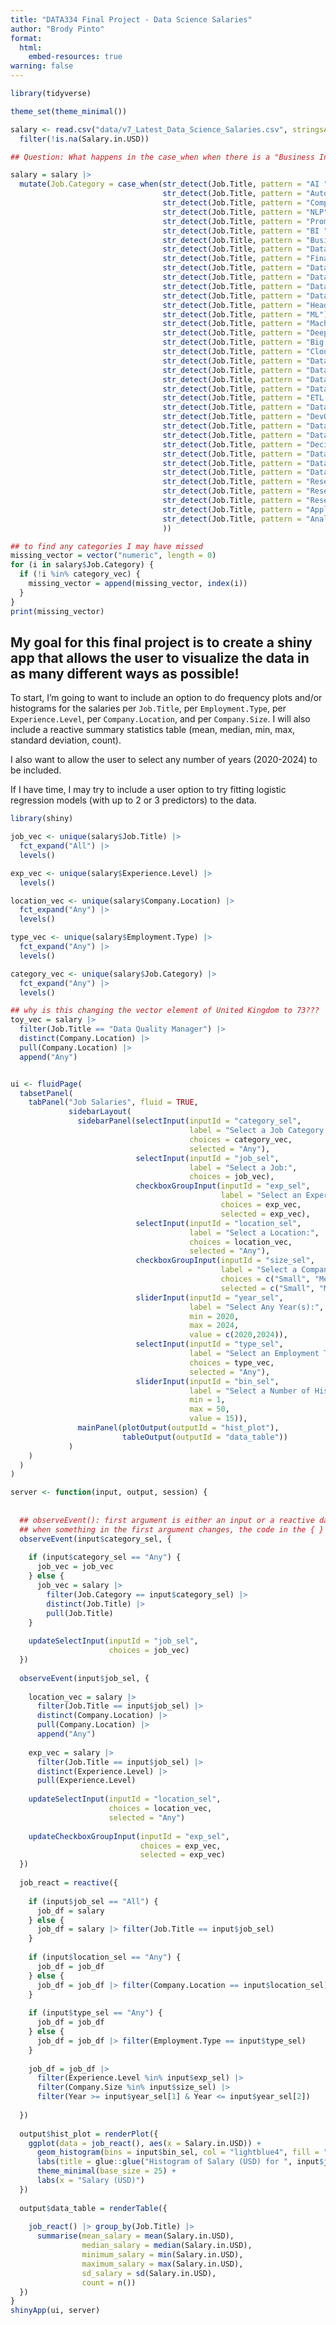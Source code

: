 ```yaml
---
title: "DATA334 Final Project - Data Science Salaries"
author: "Brody Pinto"
format: 
  html:
    embed-resources: true
warning: false
---
```


```r
library(tidyverse)

theme_set(theme_minimal())

salary <- read.csv("data/v7_Latest_Data_Science_Salaries.csv", stringsAsFactors = TRUE) |>
  filter(!is.na(Salary.in.USD))

## Question: What happens in the case_when when there is a "Business Intelligence Analyst"?

salary = salary |>
  mutate(Job.Category = case_when(str_detect(Job.Title, pattern = "AI ") == TRUE ~ "Artificial Intelligence",
                                  str_detect(Job.Title, pattern = "Autonomous") == TRUE ~ "Artificial Intelligence",
                                  str_detect(Job.Title, pattern = "Computer Vision") == TRUE ~ "Artificial Intelligence",
                                  str_detect(Job.Title, pattern = "NLP") == TRUE ~ "Artificial Intelligence",
                                  str_detect(Job.Title, pattern = "Prompt Engineer") == TRUE ~ "Artificial Intelligence",
                                  str_detect(Job.Title, pattern = "BI ") == TRUE ~ "Business Intelligence",
                                  str_detect(Job.Title, pattern = "Business") == TRUE ~ "Business Intelligence",
                                  str_detect(Job.Title, pattern = "Data Product") == TRUE ~ "Business Intelligence",
                                  str_detect(Job.Title, pattern = "Financ") == TRUE ~ "Business Intelligence",
                                  str_detect(Job.Title, pattern = "Data Sci") == TRUE ~ "Data Science",
                                  str_detect(Job.Title, pattern = "Data Lead") == TRUE ~ "Data Science",
                                  str_detect(Job.Title, pattern = "Data Manage") == TRUE ~ "Data Science",
                                  str_detect(Job.Title, pattern = "Data Specialist") == TRUE ~ "Data Science",
                                  str_detect(Job.Title, pattern = "Head of Data") == TRUE ~ "Data Science",
                                  str_detect(Job.Title, pattern = "ML") == TRUE ~ "Machine Learning",
                                  str_detect(Job.Title, pattern = "Machine") == TRUE ~ "Machine Learning",
                                  str_detect(Job.Title, pattern = "Deep Learning") == TRUE ~ "Machine Learning",
                                  str_detect(Job.Title, pattern = "Big ") == TRUE ~ "Big Data",
                                  str_detect(Job.Title, pattern = "Cloud") == TRUE ~ "Cloud Data",
                                  str_detect(Job.Title, pattern = "Data Architect") == TRUE ~ "Data Organization",
                                  str_detect(Job.Title, pattern = "Data Engineer") == TRUE ~ "Data Organization",
                                  str_detect(Job.Title, pattern = "Data Developer") == TRUE ~ "Data Organization",
                                  str_detect(Job.Title, pattern = "Data Infrastructure") == TRUE ~ "Data Organization",
                                  str_detect(Job.Title, pattern = "ETL ") == TRUE ~ "Data Organization",
                                  str_detect(Job.Title, pattern = "Data Operations") == TRUE ~ "Data Operations",
                                  str_detect(Job.Title, pattern = "DevOps") == TRUE ~ "Data Operations",
                                  str_detect(Job.Title, pattern = "Data Integration") == TRUE ~ "Data Operations",
                                  str_detect(Job.Title, pattern = "Data Strateg") == TRUE ~ "Data Operations",
                                  str_detect(Job.Title, pattern = "Decision Scientist") == TRUE ~ "Data Operations",
                                  str_detect(Job.Title, pattern = "Data Model") == TRUE ~ "Data Modeling",
                                  str_detect(Job.Title, pattern = "Data Quality") == TRUE ~ "Data Quality",
                                  str_detect(Job.Title, pattern = "Data Vis") == TRUE ~ "Data Visualization",
                                  str_detect(Job.Title, pattern = "Research Analyst") == TRUE ~ "Research",
                                  str_detect(Job.Title, pattern = "Research Engineer") == TRUE ~ "Research",
                                  str_detect(Job.Title, pattern = "Research Scientist") == TRUE ~ "Research",
                                  str_detect(Job.Title, pattern = "Applied Scientist") == TRUE ~ "Research",
                                  str_detect(Job.Title, pattern = "Analy") == TRUE ~ "Data Analytics"
                                  ))

## to find any categories I may have missed
missing_vector = vector("numeric", length = 0)
for (i in salary$Job.Category) {
  if (!i %in% category_vec) {
    missing_vector = append(missing_vector, index(i))
  }
}
print(missing_vector)
```

## My goal for this final project is to create a shiny app that allows the user to visualize the data in as many different ways as possible!

To start, I'm going to want to include an option to do frequency plots and/or histograms for the salaries per `Job.Title`, per `Employment.Type`, per `Experience.Level`, per `Company.Location`, and per `Company.Size`. I will also include a reactive summary statistics table (mean, median, min, max, standard deviation, count).

I also want to allow the user to select any number of years (2020-2024) to be included.

If I have time, I may try to include a user option to try fitting logistic regression models (with up to 2 or 3 predictors) to the data.

```r
library(shiny)

job_vec <- unique(salary$Job.Title) |>
  fct_expand("All") |>
  levels()

exp_vec <- unique(salary$Experience.Level) |>
  levels()

location_vec <- unique(salary$Company.Location) |>
  fct_expand("Any") |>
  levels()

type_vec <- unique(salary$Employment.Type) |>
  fct_expand("Any") |>
  levels()

category_vec <- unique(salary$Job.Category) |>
  fct_expand("Any") |>
  levels()

## why is this changing the vector element of United Kingdom to 73???
toy_vec = salary |>
  filter(Job.Title == "Data Quality Manager") |>
  distinct(Company.Location) |>
  pull(Company.Location) |>
  append("Any")


ui <- fluidPage(
  tabsetPanel(
    tabPanel("Job Salaries", fluid = TRUE,
             sidebarLayout(
               sidebarPanel(selectInput(inputId = "category_sel", 
                                        label = "Select a Job Category:",
                                        choices = category_vec,
                                        selected = "Any"),
                            selectInput(inputId = "job_sel", 
                                        label = "Select a Job:",
                                        choices = job_vec),
                            checkboxGroupInput(inputId = "exp_sel",
                                               label = "Select an Experience Level:",
                                               choices = exp_vec,
                                               selected = exp_vec),
                            selectInput(inputId = "location_sel",
                                        label = "Select a Location:",
                                        choices = location_vec, 
                                        selected = "Any"),
                            checkboxGroupInput(inputId = "size_sel",
                                               label = "Select a Company Size:",
                                               choices = c("Small", "Medium", "Large"),
                                               selected = c("Small", "Medium", "Large")),
                            sliderInput(inputId = "year_sel",
                                        label = "Select Any Year(s):",
                                        min = 2020,
                                        max = 2024,
                                        value = c(2020,2024)),
                            selectInput(inputId = "type_sel",
                                        label = "Select an Employment Type:",
                                        choices = type_vec,
                                        selected = "Any"),
                            sliderInput(inputId = "bin_sel",
                                        label = "Select a Number of Histogram Bins:",
                                        min = 1,
                                        max = 50,
                                        value = 15)),
               mainPanel(plotOutput(outputId = "hist_plot"),
                         tableOutput(outputId = "data_table"))
             )
    )
  )
)

server <- function(input, output, session) {
  
  
  ## observeEvent(): first argument is either an input or a reactive data frame
  ## when something in the first argument changes, the code in the { } is triggered to update
  observeEvent(input$category_sel, {
    
    if (input$category_sel == "Any") {
      job_vec = job_vec
    } else {
      job_vec = salary |> 
        filter(Job.Category == input$category_sel) |>
        distinct(Job.Title) |>
        pull(Job.Title)
    }
    
    updateSelectInput(inputId = "job_sel",
                      choices = job_vec)
  })
  
  observeEvent(input$job_sel, {
    
    location_vec = salary |>
      filter(Job.Title == input$job_sel) |>
      distinct(Company.Location) |>
      pull(Company.Location) |>
      append("Any")
    
    exp_vec = salary |>
      filter(Job.Title == input$job_sel) |>
      distinct(Experience.Level) |>
      pull(Experience.Level)
    
    updateSelectInput(inputId = "location_sel",
                      choices = location_vec,
                      selected = "Any")
     
    updateCheckboxGroupInput(inputId = "exp_sel",
                             choices = exp_vec,
                             selected = exp_vec)
  })
  
  job_react = reactive({
    
    if (input$job_sel == "All") {
      job_df = salary
    } else {
      job_df = salary |> filter(Job.Title == input$job_sel)
    }
    
    if (input$location_sel == "Any") {
      job_df = job_df
    } else {
      job_df = job_df |> filter(Company.Location == input$location_sel)
    }
    
    if (input$type_sel == "Any") {
      job_df = job_df
    } else {
      job_df = job_df |> filter(Employment.Type == input$type_sel)
    }
    
    job_df = job_df |> 
      filter(Experience.Level %in% input$exp_sel) |>
      filter(Company.Size %in% input$size_sel) |>
      filter(Year >= input$year_sel[1] & Year <= input$year_sel[2])
    
  })
  
  output$hist_plot = renderPlot({
    ggplot(data = job_react(), aes(x = Salary.in.USD)) +
      geom_histogram(bins = input$bin_sel, col = "lightblue4", fill = "lightblue") +
      labs(title = glue::glue("Histogram of Salary (USD) for ", input$job_sel, " Jobs")) +
      theme_minimal(base_size = 25) +
      labs(x = "Salary (USD)")
  })
  
  output$data_table = renderTable({
    
    job_react() |> group_by(Job.Title) |>
      summarise(mean_salary = mean(Salary.in.USD),
                median_salary = median(Salary.in.USD),
                minimum_salary = min(Salary.in.USD),
                maximum_salary = max(Salary.in.USD),
                sd_salary = sd(Salary.in.USD),
                count = n())
  })
}
shinyApp(ui, server)
```

